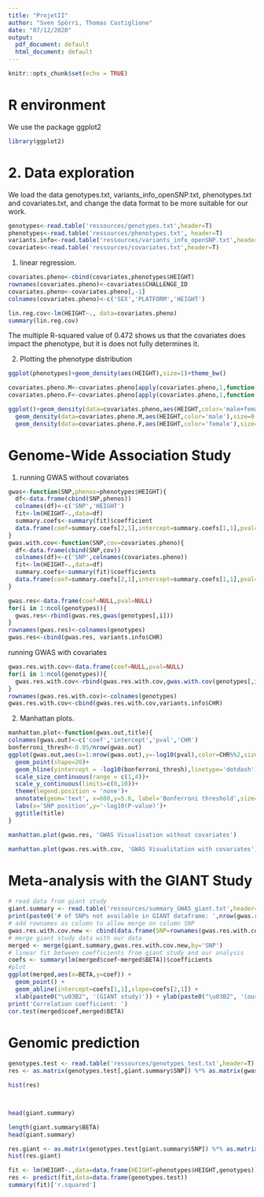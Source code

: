 ```yaml
---
title: "ProjetII"
author: "Sven Spörri, Thomas Castiglione"
date: "07/12/2020"
output:
  pdf_document: default
  html_document: default
---
```


```r
knitr::opts_chunk$set(echo = TRUE)
```

# R environment

We use the package ggplot2

```r
library(ggplot2)
```

# 2. Data exploration

We load the data genotypes.txt, variants_info_openSNP.txt, phenotypes.txt and covariates.txt, and change the data format to be more suitable for our work.

```r
genotypes<-read.table('ressources/genotypes.txt',header=T)
phenotypes<-read.table('ressources/phenotypes.txt', header=T)
variants.info<-read.table('ressources/variants_info_openSNP.txt',header=T)
covariates<-read.table('ressources/covariates.txt',header=T)

```

1. linear regression.
```r
covariates.pheno<-cbind(covariates,phenotypes$HEIGHT)
rownames(covariates.pheno)<-covariates$CHALLENGE_ID
covariates.pheno<-covariates.pheno[,-1]
colnames(covariates.pheno)<-c('SEX','PLATFORM','HEIGHT')

lin.reg.cov<-lm(HEIGHT~., data=covariates.pheno)
summary(lin.reg.cov)

```
The multiple R-squared value of 0.472 shows us that the covariates does impact the phenotype, but it is does not fully determines it.

2. Plotting the phenotype distribution
```r
ggplot(phenotypes)+geom_density(aes(HEIGHT),size=1)+theme_bw()
```
```r
covariates.pheno.M<-covariates.pheno[apply(covariates.pheno,1,function(x) x[1]=='M'),]
covariates.pheno.F<-covariates.pheno[apply(covariates.pheno,1,function(x) x[1]=='F'),]

ggplot()+geom_density(data=covariates.pheno,aes(HEIGHT,color='male+female'),size=1.1)+
  geom_density(data=covariates.pheno.M,aes(HEIGHT,color='male'),size=0.8)+
  geom_density(data=covariates.pheno.F,aes(HEIGHT,color='female'),size=0.8)+ theme_bw()

```
# Genome-Wide Association Study

1.
running GWAS without covariates
```r
gwas<-function(SNP,phenos=phenotypes$HEIGHT){
  df<-data.frame(cbind(SNP,phenos))
  colnames(df)<-c('SNP','HEIGHT')
  fit<-lm(HEIGHT~.,data=df)
  summary.coefs<-summary(fit)$coefficient
  data.frame(coef=summary.coefs[2,1],intercept=summary.coefs[1,1],pval=summary.coefs[2,4])
}
gwas.with.cov<-function(SNP,cov=covariates.pheno){
  df<-data.frame(cbind(SNP,cov))
  colnames(df)<-c('SNP',colnames(covariates.pheno))
  fit<-lm(HEIGHT~.,data=df)
  summary.coefs<-summary(fit)$coefficients
  data.frame(coef=summary.coefs[2,1],intercept=summary.coefs[1,1],pval=summary.coefs[2,4])
}
```


```r
gwas.res<-data.frame(coef=NULL,pval=NULL)
for(i in 1:ncol(genotypes)){
  gwas.res<-rbind(gwas.res,gwas(genotypes[,i]))
}
rownames(gwas.res)<-colnames(genotypes)
gwas.res<-cbind(gwas.res, variants.info$CHR)
```

running GWAS with covariates
```r
gwas.res.with.cov<-data.frame(coef=NULL,pval=NULL)
for(i in 1:ncol(genotypes)){
  gwas.res.with.cov<-rbind(gwas.res.with.cov,gwas.with.cov(genotypes[,i]))
}
rownames(gwas.res.with.cov)<-colnames(genotypes)
gwas.res.with.cov<-cbind(gwas.res.with.cov,variants.info$CHR)
```

2.
Manhattan plots.
```r
manhattan.plot<-function(gwas.out,title){
colnames(gwas.out)<-c('coef','intercept','pval','CHR')
bonferroni_thresh<-0.05/nrow(gwas.out)
ggplot(gwas.out,aes(x=1:nrow(gwas.out),y=-log10(pval),color=CHR%%2,size=-log10(pval)))+
  geom_point(shape=20)+
  geom_hline(yintercept = -log10(bonferroni_thresh),linetype='dotdash')+
  scale_size_continuous(range = c(1,4))+
  scale_y_continuous(limits=c(0,10))+
  theme(legend.position = 'none')+
  annotate(geom='text', x=600,y=5.6, label='Bonferroni threshold',size=3.5)+
  labs(x='SNP position',y='-log10(P-value)')+
  ggtitle(title)
}
```

```r
manhattan.plot(gwas.res, 'GWAS Visualisation without covariates')
```


```r
manhattan.plot(gwas.res.with.cov, 'GWAS Visualitation with covariates')
```

#  Meta-analysis with the GIANT Study


```r
# read data from giant study
giant.summary <- read.table('ressources/summary_GWAS_giant.txt',header=T)
print(paste0('# of SNPs not available in GIANT dataframe: ',nrow(gwas.res.with.cov) - nrow(giant.summary)))
# add rownames as column to allow merge on column SNP
gwas.res.with.cov.new <- cbind(data.frame(SNP=rownames(gwas.res.with.cov)),gwas.res.with.cov)
# merge giant study data with our data
merged <- merge(giant.summary,gwas.res.with.cov.new,by='SNP')
# linear fit between coefficients from giant study and our analysis
coefs <- summary(lm(merged$coef~merged$BETA))$coefficients
#plot
ggplot(merged,aes(x=BETA,y=coef)) +
  geom_point() +
  geom_abline(intercept=coefs[1,1],slope=coefs[2,1]) +
  xlab(paste0("\u03B2", '(GIANT study)')) + ylab(paste0("\u03B2", '(our analysis)'))
print('Correlation coefficient: ')
cor.test(merged$coef,merged$BETA)
```

# Genomic prediction

```r
genotypes.test <- read.table('ressources/genotypes_test.txt',header=T)
res <- as.matrix(genotypes.test[,giant.summary$SNP]) %*% as.matrix(gwas.res.with.cov[giant.summary$SNP,]$coef)

hist(res)



head(giant.summary)

length(giant.summary$BETA)
head(giant.summary)

res.giant <- as.matrix(genotypes.test[giant.summary$SNP]) %*% as.matrix(giant.summary$BETA)
hist(res.giant)

fit <- lm(HEIGHT~.,data=data.frame(HEIGHT=phenotypes$HEIGHT,genotypes))
res <- predict(fit,data=data.frame(genotypes.test))
summary(fit)['r.squared']
```


```r

```

